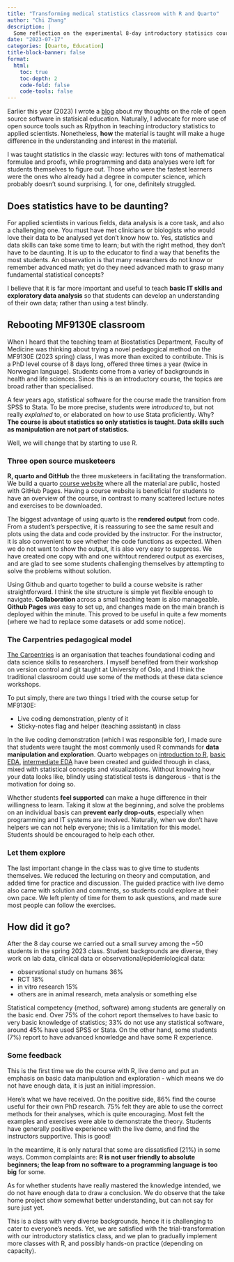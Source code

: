 ```yaml
---
title: "Transforming medical statistics classroom with R and Quarto"
author: "Chi Zhang"
description: |
  Some reflection on the experimental 8-day introductory statisics course with *new* teaching methods. Visit the course website [here](https://ocbe-uio.github.io/teaching_mf9130e/).
date: "2023-07-17"
categories: [Quarto, Education]
title-block-banner: false
format: 
  html:
    toc: true
    toc-depth: 2
    code-fold: false
    code-tools: false
---
```


Earlier this year (2023) I wrote a [blog](https://andreaczhang.github.io/blog/blog_20230112_roche_opensource/) about my thoughts on the role of open source software in statisical education. Naturally, I advocate for more use of open source tools such as R/python in teaching introductory statistics to applied scientists. Nonetheless, **how** the material is taught will make a huge difference in the understanding and interest in the material.

I was taught statistics in the classic way: lectures with tons of mathematical formulae and proofs, while programming and data analyses were left for students themselves to figure out. Those who were the fastest learners were the ones who already had a degree in computer science, which probably doesn't sound surprising. I, for one, definitely struggled.


## Does statistics have to be daunting?

For applied scientists in various fields, data analysis is a core task, and also a challenging one. You must have met clinicians or biologists who would love their data to be analysed yet don't know how to. Yes, statistics and data skills can take some time to learn; but with the right method, they don't have to be daunting. It is up to the educator to find a way that benefits the most students. An observation is that many researchers do not know or remember advanced math; yet do they need advanced math to grasp many fundamental statistical concepts? 

I believe that it is far more important and useful to teach **basic IT skills and exploratory data analysis** so that students can develop an understanding of their own data; rather than using a test blindly.  

## Rebooting MF9130E classroom

When I heard that the teaching team at Biostatistics Department, Faculty of Medicine was thinking about trying a novel pedagogical method on the MF9130E (2023 spring) class, I was more than excited to contribute. This is a PhD level course of 8 days long, offered three times a year (twice in Norwegian language). Students come from a variey of backgrounds in health and life sciences. Since this is an introductory course, the topics are broad rather than specialised.

A few years ago, statistical software for the course made the transition from SPSS to Stata. To be more precise, students were *introduced* to, but not really *explained* to, or elaborated on how to use Stata proficiently. Why? **The course is about statistics so only statistics is taught. Data skills such as manipulation are not part of statistics. **

Well, we will change that by starting to use R. 


### Three open source musketeers 

**R, quarto and GitHub** the three musketeers in facilitating the transformation. We build a quarto [course website](https://ocbe-uio.github.io/teaching_mf9130e/) where all the material are public, hosted with GitHub Pages. Having a course website is beneficial for students to have an overview of the course, in contrast to many scattered lecture notes and exercises to be downloaded. 

The biggest advantage of using quarto is the **rendered output** from code. From a student's perspective, it is reassuring to see the same result and plots using the data and code provided by the instructor. For the instructor, it is also convenient to see whether the code functions as expected. When we do not want to show the output, it is also very easy to suppress. We have created one copy with and one withtout rendered output as exercises, and are glad to see some students challenging themselves by attempting to solve the problems without solution.

Using Github and quarto together to build a course website is rather straightforward. I think the site structure is simple yet flexible enough to navigate. **Collaboration** across a small teaching team is also manageable. **Github Pages** was easy to set up, and changes made on the main branch is deployed within the minute. This proved to be useful in quite a few moments (where we had to replace some datasets or add some notice).


### The Carpentries pedagogical model

[The Carpentries](https://carpentries.org/index.html) is an organisation that teaches foundational coding and data science skills to researchers. I myself benefited from their workshop on version control and git taught at University of Oslo, and I think the traditional classroom could use some of the methods at these data science workshops. 

To put simply, there are two things I tried with the course setup for MF9130E:

* Live coding demonstration, plenty of it
* Sticky-notes flag and helper (teaching assistant) in class

In the live coding demonstration (which I was responsible for), I made sure that students were taught the most commonly used R commands for **data manipulation and exploration**. Quarto webpages on [introduction to R](https://ocbe-uio.github.io/teaching_mf9130e/lab/lab_intro_r.html), [basic EDA](https://ocbe-uio.github.io/teaching_mf9130e/lab/lab_eda_part1.html), [intermediate EDA](https://ocbe-uio.github.io/teaching_mf9130e/lab/lab_eda_part2.html) have been created and guided through in class, mixed with statistical concepts and visualizations. Without knowing how your data looks like, blindly using statistical tests is dangerous - that is the motivation for doing so. 

Whether students **feel supported** can make a huge difference in their willingness to learn. Taking it slow at the beginning, and solve the problems on an individual basis can **prevent early drop-outs**, especially when programming and IT systems are involved. Naturally, when we don't have helpers we can not help everyone; this is a limitation for this model. Students should be encouraged to help each other.


### Let them explore

The last important change in the class was to give time to students themselves. We reduced 
the lecturing on theory and computation, and added time for practice and discussion. The guided practice with live demo also came with solution and comments, so students could explore at their own pace. We left plenty of time for them to ask questions, and made sure most people can follow the exercises.


## How did it go?

After the 8 day course we carried out a small survey among the ~50 students in the spring 2023 class. Student backgrounds are diverse, they work on lab data, clinical data or observational/epidemiological data:

* observational study on humans 36%
* RCT 18%
* in vitro research 15%
* others are in animal research, meta analysis or something else

Statistical competency (method, software) among students are generally on the basic end. Over 75% of the cohort report themselves to have basic to very basic knowledge of statistics; 33% do not use any statistical software, around 45% have used SPSS or Stata. On the other hand, some students (7%) report to have advanced knowledge and have some R experience.

### Some feedback

This is the first time we do the course with R, live demo and put an emphasis on basic data manipulation and exploration - which means we do not have enough data, it is just an initial impression.

Here's what we have received. On the positive side, 86% find the course useful for their own PhD research. 75% felt they are able to use the correct methods for their analyses, which is quite encouraging. Most felt the examples and exercises were able to demonstrate the theory. Students have generally positive experience with the live demo, and find the instructors supportive. This is good!

In the meantime, it is only natural that some are dissatisfied (21%) in some ways. Common complaints are: **R is not user friendly to absolute beginners; the leap from no software to a programming language is too big** for some. 

As for whether students have really mastered the knowledge intended, we do not have enough data to draw a conclusion. We do observe that the take home project show somewhat better understanding, but can not say for sure just yet.

This is a class with very diverse backgrounds, hence it is challenging to cater to everyone's needs. Yet, we are satisfied with the trial-transformation with our introductory statistics class, and we plan to gradually implement more classes with R, and possibly hands-on practice (depending on capacity).



